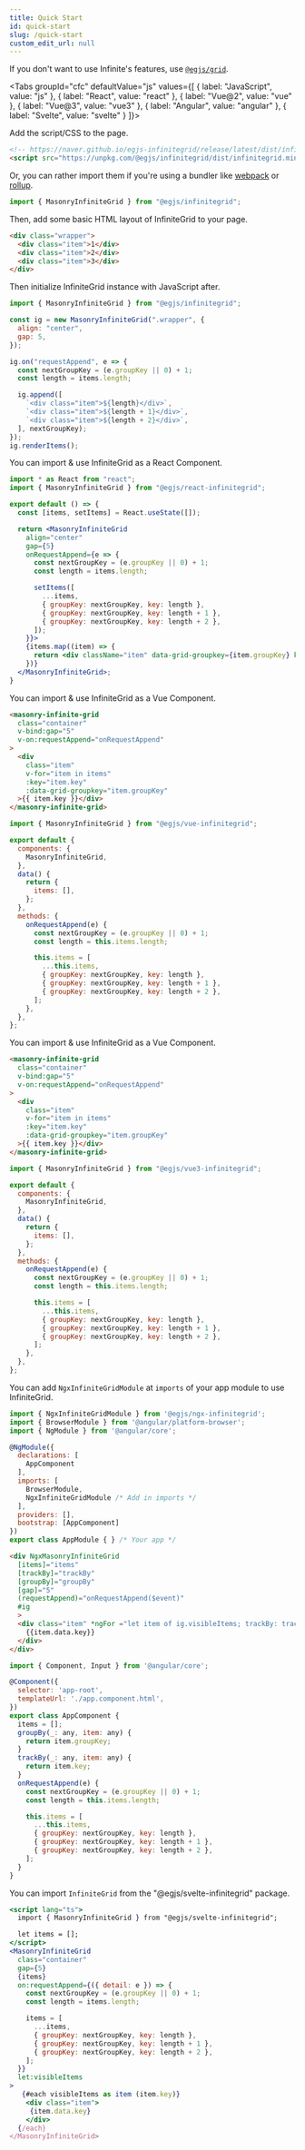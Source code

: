 ```yaml
---
title: Quick Start
id: quick-start
slug: /quick-start
custom_edit_url: null
---
```

If you don't want to use Infinite's features, use [`@egjs/grid`](https://github.com/naver/egjs-grid).



<Tabs
  groupId="cfc"
  defaultValue="js"
  values={[
    { label: "JavaScript", value: "js" },
    { label: "React", value: "react" },
    { label: "Vue@2", value: "vue" },
    { label: "Vue@3", value: "vue3" },
    { label: "Angular", value: "angular" },
    { label: "Svelte", value: "svelte" }
  ]}>
  <TabItem value="js">

Add the script/CSS to the page.
```html
<!-- https://naver.github.io/egjs-infinitegrid/release/latest/dist/infinitegrid.min.js -->
<script src="https://unpkg.com/@egjs/infinitegrid/dist/infinitegrid.min.js" crossorigin="anonymous"></script>
```

Or, you can rather import them if you're using a bundler like [webpack](https://webpack.js.org/) or [rollup](https://rollupjs.org/guide/en/).
```js
import { MasonryInfiniteGrid } from "@egjs/infinitegrid";
```

Then, add some basic HTML layout of InfiniteGrid to your page.

```html
<div class="wrapper">
  <div class="item">1</div>
  <div class="item">2</div>
  <div class="item">3</div>
</div>
```
Then initialize InfiniteGrid instance with JavaScript after.

```js
import { MasonryInfiniteGrid } from "@egjs/infinitegrid";

const ig = new MasonryInfiniteGrid(".wrapper", {
  align: "center",
  gap: 5,
});

ig.on("requestAppend", e => {
  const nextGroupKey = (e.groupKey || 0) + 1;
  const length = items.length;

  ig.append([
    `<div class="item">${length}</div>`,
    `<div class="item">${length + 1}</div>`,
    `<div class="item">${length + 2}</div>`,
  ], nextGroupKey);
});
ig.renderItems();
```

  </TabItem>
  <TabItem value="react">

You can import & use InfiniteGrid as a React Component.

```jsx title="SomeComponent.jsx"
import * as React from "react";
import { MasonryInfiniteGrid } from "@egjs/react-infinitegrid";

export default () => {
  const [items, setItems] = React.useState([]);

  return <MasonryInfiniteGrid
    align="center"
    gap={5}
    onRequestAppend={e => {
      const nextGroupKey = (e.groupKey || 0) + 1;
      const length = items.length;

      setItems([
        ...items,
        { groupKey: nextGroupKey, key: length },
        { groupKey: nextGroupKey, key: length + 1 },
        { groupKey: nextGroupKey, key: length + 2 },
      ]);
    }}>
    {items.map((item) => {
      return <div className="item" data-grid-groupkey={item.groupKey} key={item.key}>{item.key}</div>
    })}
  </MasonryInfiniteGrid>;
}
```

  </TabItem>
  <TabItem value="vue">
You can import & use InfiniteGrid as a Vue Component.

```html title="<template>"
<masonry-infinite-grid
  class="container"
  v-bind:gap="5"
  v-on:requestAppend="onRequestAppend"
>
  <div
    class="item"
    v-for="item in items"
    :key="item.key"
    :data-grid-groupkey="item.groupKey"
  >{{ item.key }}</div>
</masonry-infinite-grid>
```

```js title="<script>"
import { MasonryInfiniteGrid } from "@egjs/vue-infinitegrid";

export default {
  components: {
    MasonryInfiniteGrid,
  },
  data() {
    return {
      items: [],
    };
  },
  methods: {
    onRequestAppend(e) {
      const nextGroupKey = (e.groupKey || 0) + 1;
      const length = this.items.length;

      this.items = [
        ...this.items,
        { groupKey: nextGroupKey, key: length },
        { groupKey: nextGroupKey, key: length + 1 },
        { groupKey: nextGroupKey, key: length + 2 },
      ];
    },
  },
};

```

  </TabItem>
  <TabItem value="vue3">
You can import & use InfiniteGrid as a Vue Component.

```html title="<template>"
<masonry-infinite-grid
  class="container"
  v-bind:gap="5"
  v-on:requestAppend="onRequestAppend"
>
  <div
    class="item"
    v-for="item in items"
    :key="item.key"
    :data-grid-groupkey="item.groupKey"
  >{{ item.key }}</div>
</masonry-infinite-grid>
```

```js title="<script>"
import { MasonryInfiniteGrid } from "@egjs/vue3-infinitegrid";

export default {
  components: {
    MasonryInfiniteGrid,
  },
  data() {
    return {
      items: [],
    };
  },
  methods: {
    onRequestAppend(e) {
      const nextGroupKey = (e.groupKey || 0) + 1;
      const length = this.items.length;

      this.items = [
        ...this.items,
        { groupKey: nextGroupKey, key: length },
        { groupKey: nextGroupKey, key: length + 1 },
        { groupKey: nextGroupKey, key: length + 2 },
      ];
    },
  },
};

```
  </TabItem>
  <TabItem value="angular">

You can add `NgxInfiniteGridModule` at `imports` of your app module to use InfiniteGrid.

```js title="app.module.ts"
import { NgxInfiniteGridModule } from '@egjs/ngx-infinitegrid';
import { BrowserModule } from '@angular/platform-browser';
import { NgModule } from '@angular/core';

@NgModule({
  declarations: [
    AppComponent
  ],
  imports: [
    BrowserModule,
    NgxInfiniteGridModule /* Add in imports */
  ],
  providers: [],
  bootstrap: [AppComponent]
})
export class AppModule { } /* Your app */
```

```html title="app.component.html"
<div NgxMasonryInfiniteGrid
  [items]="items"
  [trackBy]="trackBy"
  [groupBy]="groupBy"
  [gap]="5"
  (requestAppend)="onRequestAppend($event)"
  #ig
  >
  <div class="item" *ngFor ="let item of ig.visibleItems; trackBy: trackBy;">
    {{item.data.key}}
  </div>
</div>
```

```js title="app.component.ts"
import { Component, Input } from '@angular/core';

@Component({
  selector: 'app-root',
  templateUrl: './app.component.html',
})
export class AppComponent {
  items = [];
  groupBy(_: any, item: any) {
    return item.groupKey;
  }
  trackBy(_: any, item: any) {
    return item.key;
  }
  onRequestAppend(e) {
    const nextGroupKey = (e.groupKey || 0) + 1;
    const length = this.items.length;

    this.items = [
      ...this.items,
      { groupKey: nextGroupKey, key: length },
      { groupKey: nextGroupKey, key: length + 1 },
      { groupKey: nextGroupKey, key: length + 2 },
    ];
  }
}
```
  </TabItem>
  <TabItem value="svelte">

You can import `InfiniteGrid` from the "@egjs/svelte-infinitegrid" package.

```jsx title="App.svelte"
<script lang="ts">
  import { MasonryInfiniteGrid } from "@egjs/svelte-infinitegrid";

  let items = [];
</script>
<MasonryInfiniteGrid
  class="container"
  gap={5}
  {items}
  on:requestAppend={({ detail: e }) => {
    const nextGroupKey = (e.groupKey || 0) + 1;
    const length = items.length;

    items = [
      ...items,
      { groupKey: nextGroupKey, key: length },
      { groupKey: nextGroupKey, key: length + 1 },
      { groupKey: nextGroupKey, key: length + 2 },
    ];
  }}
  let:visibleItems
>
   {#each visibleItems as item (item.key)}
    <div class="item">
     {item.data.key}
    </div>
  {/each}
</MasonryInfiniteGrid>
```

  </TabItem>
</Tabs>
